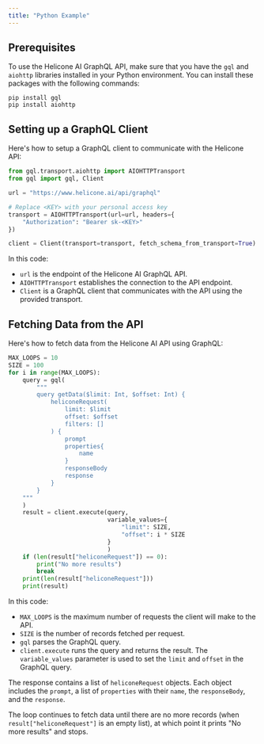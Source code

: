 ```yaml
---
title: "Python Example"
---
```


## Prerequisites

To use the Helicone AI GraphQL API, make sure that you have the `gql` and `aiohttp` libraries installed in your Python environment. You can install these packages with the following commands:

```shell
pip install gql
pip install aiohttp
```

## Setting up a GraphQL Client

Here's how to setup a GraphQL client to communicate with the Helicone API:

```python
from gql.transport.aiohttp import AIOHTTPTransport
from gql import gql, Client

url = "https://www.helicone.ai/api/graphql"

# Replace <KEY> with your personal access key
transport = AIOHTTPTransport(url=url, headers={
    "Authorization": "Bearer sk-<KEY>"
})

client = Client(transport=transport, fetch_schema_from_transport=True)
```

In this code:

- `url` is the endpoint of the Helicone AI GraphQL API.
- `AIOHTTPTransport` establishes the connection to the API endpoint.
- `Client` is a GraphQL client that communicates with the API using the provided transport.

## Fetching Data from the API

Here's how to fetch data from the Helicone AI API using GraphQL:

```python
MAX_LOOPS = 10
SIZE = 100
for i in range(MAX_LOOPS):
    query = gql(
        """
        query getData($limit: Int, $offset: Int) {
            heliconeRequest(
                limit: $limit
                offset: $offset
                filters: []
            ) {
                prompt
                properties{
                    name
                }
                responseBody
                response
            }
        }
    """
    )
    result = client.execute(query,
                            variable_values={
                                "limit": SIZE,
                                "offset": i * SIZE
                            }
                            )
    if (len(result["heliconeRequest"]) == 0):
        print("No more results")
        break
    print(len(result["heliconeRequest"]))
    print(result)
```

In this code:

- `MAX_LOOPS` is the maximum number of requests the client will make to the API.
- `SIZE` is the number of records fetched per request.
- `gql` parses the GraphQL query.
- `client.execute` runs the query and returns the result. The `variable_values` parameter is used to set the `limit` and `offset` in the GraphQL query.

The response contains a list of `heliconeRequest` objects. Each object includes the `prompt`, a list of `properties` with their `name`, the `responseBody`, and the `response`.

The loop continues to fetch data until there are no more records (when `result["heliconeRequest"]` is an empty list), at which point it prints "No more results" and stops.
